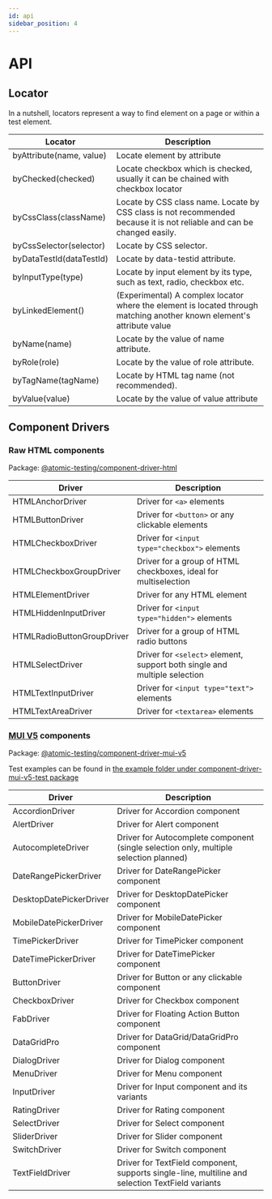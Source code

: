 ```yaml
---
id: api
sidebar_position: 4
---
```


# API

## Locator

In a nutshell, locators represent a way to find element on a page or within a test element.

| Locator                  | Description                                                                                                            |
| ------------------------ | ---------------------------------------------------------------------------------------------------------------------- |
| byAttribute(name, value) | Locate element by attribute                                                                                            |
| byChecked(checked)       | Locate checkbox which is checked, usually it can be chained with checkbox locator                                      |
| byCssClass(className)    | Locate by CSS class name. Locate by CSS class is not recommended because it is not reliable and can be changed easily. |
| byCssSelector(selector)  | Locate by CSS selector.                                                                                                |
| byDataTestId(dataTestId) | Locate by data-testid attribute.                                                                                       |
| byInputType(type)        | Locate by input element by its type, such as text, radio, checkbox etc.                                                |
| byLinkedElement()        | (Experimental) A complex locator where the element is located through matching another known element's attribute value |
| byName(name)             | Locate by the value of name attribute.                                                                                 |
| byRole(role)             | Locate by the value of role attribute.                                                                                 |
| byTagName(tagName)       | Locate by HTML tag name (not recommended).                                                                             |
| byValue(value)           | Locate by the value of value attribute                                                                                 |

## Component Drivers

### Raw HTML components

Package: [@atomic-testing/component-driver-html](https://github.com/atomic-testing/atomic-testing/tree/main/packages/component-driver-html/src/components)

| Driver                     | Description                                                               |
| -------------------------- | ------------------------------------------------------------------------- |
| HTMLAnchorDriver           | Driver for `<a>` elements                                                 |
| HTMLButtonDriver           | Driver for `<button>` or any clickable elements                           |
| HTMLCheckboxDriver         | Driver for `<input type="checkbox">` elements                             |
| HTMLCheckboxGroupDriver    | Driver for a group of HTML checkboxes, ideal for multiselection           |
| HTMLElementDriver          | Driver for any HTML element                                               |
| HTMLHiddenInputDriver      | Driver for `<input type="hidden">` elements                               |
| HTMLRadioButtonGroupDriver | Driver for a group of HTML radio buttons                                  |
| HTMLSelectDriver           | Driver for `<select>` element, support both single and multiple selection |
| HTMLTextInputDriver        | Driver for `<input type="text">` elements                                 |
| HTMLTextAreaDriver         | Driver for `<textarea>` elements                                          |

### [MUI V5](https://mui.com/material-ui/getting-started/overview/) components

Package: [@atomic-testing/component-driver-mui-v5](https://github.com/atomic-testing/atomic-testing/tree/main/packages/component-driver-mui-v5/src/components)

Test examples can be found in [the example folder under component-driver-mui-v5-test package](https://github.com/atomic-testing/atomic-testing/tree/main/packages/component-driver-mui-v5-test/src/examples)

| Driver                  | Description                                                                                      |
| ----------------------- | ------------------------------------------------------------------------------------------------ |
| AccordionDriver         | Driver for Accordion component                                                                   |
| AlertDriver             | Driver for Alert component                                                                       |
| AutocompleteDriver      | Driver for Autocomplete component (single selection only, multiple selection planned)            |
| DateRangePickerDriver   | Driver for DateRangePicker component                                                             |
| DesktopDatePickerDriver | Driver for DesktopDatePicker component                                                           |
| MobileDatePickerDriver  | Driver for MobileDatePicker component                                                            |
| TimePickerDriver        | Driver for TimePicker component                                                                  |
| DateTimePickerDriver    | Driver for DateTimePicker component                                                              |
| ButtonDriver            | Driver for Button or any clickable component                                                     |
| CheckboxDriver          | Driver for Checkbox component                                                                    |
| FabDriver               | Driver for Floating Action Button component                                                      |
| DataGridPro             | Driver for DataGrid/DataGridPro component                                                        |
| DialogDriver            | Driver for Dialog component                                                                      |
| MenuDriver              | Driver for Menu component                                                                        |
| InputDriver             | Driver for Input component and its variants                                                      |
| RatingDriver            | Driver for Rating component                                                                      |
| SelectDriver            | Driver for Select component                                                                      |
| SliderDriver            | Driver for Slider component                                                                      |
| SwitchDriver            | Driver for Switch component                                                                      |
| TextFieldDriver         | Driver for TextField component, supports single-line, multiline and selection TextField variants |
